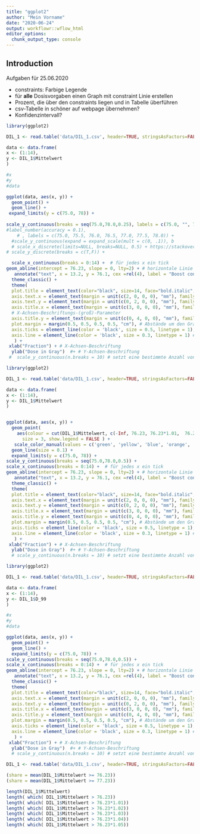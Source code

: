 ```yaml
---
title: "ggplot2"
author: "Mein Vorname"
date: "2020-06-24"
output: workflowr::wflow_html
editor_options:
  chunk_output_type: console
---
```


## Introduction

Aufgaben für 25.06.2020

* constraints: Farbige Legende
* für **alle** Dosisvorgaben einen Graph mit constraint Linie erstellen
* Prozent, die über den constraints liegen und in Tabelle überführen
* csv-Tabelle in schöner auf webpage übernehmen?
* Konfidenzintervall? 


```r
library(ggplot2)

DIL_1 <- read.table('data/DIL_1.csv', header=TRUE, stringsAsFactors=FALSE, sep=";", dec=",", row.names="Dosisname")

data <- data.frame(
x <- (1:14),
y <- DIL_1$Mittelwert
)

#x
#y
#data

ggplot(data, aes(x, y)) + 
  geom_point() +
  geom_line() +
 expand_limits(y = c(75.0, 78)) +
  
scale_y_continuous(breaks = seq(75.0,78.0,0.25), labels = c(75.0, "", 75.5, "", 76.0, "", 76.5, "", 77.0, "" ,77.5, "" , 78.0)) + # Labels und Ticks ungleich, jedoch jedes 2. Label soll nicht angezeigt werden
#label_number(accuracy = 0.1),
    # , labels = c(75.0, 75.5, 76.0, 76.5, 77.0, 77.5, 78.0)) +
  #scale_y_continuous(expand = expand_scale(mult = c(0, .1)), b
  # scale_x_discrete(limits=NULL, breaks=NULL, 0.5) + https://stackoverflow.com/questions/55033695/x-axis-labels-illegible-display-every-other-label-on-x-axis-ggplot2
# scale_y_discrete(breaks = c(T,F)) +

  scale_x_continuous(breaks = 0:14) +  # für jedes x ein tick
geom_abline(intercept = 76.23, slope = 0, lty=2) + # horizontale Linie ohne Steigung, da slope = 0 
   annotate("text", x = 13.2, y = 76.1, cex =rel(4), label = "Boost constraint") +
  theme_classic() +
  theme(
  plot.title = element_text(color="black", size=14, face="bold.italic", family ="serif"), # Titel des Graphen
  axis.text.x = element_text(margin = unit(c(2, 0, 0, 0), "mm"), family = "serif", size=rel(2)), # X-Achsen-Bezeichnungs-Parameter
  axis.text.y = element_text(margin = unit(c(0, 2, 0, 0), "mm"), family = "serif", size=rel(2)), # Y-Achsen-Bezeichnungs-Parameter
  axis.title.x = element_text(margin = unit(c(3, 0, 0, 0), "mm"), family = "serif", size=rel(2)), 
  # X-Achsen-Beschriftungs-(groß)-Parameter
  axis.title.y = element_text(margin = unit(c(0, 4, 0, 0), "mm"), family = "serif", size=rel(2)), # Y-Achsen-Beschriftungs-(groß)-Parameter
  plot.margin = margin(0.5, 0.5, 0.5, 0.5, "cm"), # Abstände um den Graphen in top-right-bottom-left Orientierung
  axis.ticks = element_line(color = 'black', size = 0.5, linetype = 1), axis.ticks.length = unit(0.2, "cm"), # Teilstriche
  axis.line = element_line(color = 'black', size = 0.3, linetype = 1) # Achsenlinie
   ) +
 xlab("Fraction") + # X-Achsen-Beschriftung
  ylab("Dose in Gray")  #+ # Y-Achsen-Beschriftung
 #  scale_y_continuous(n.breaks = 10) # setzt eine bestimmte Anzahl von Achsenteilstrichen


```



```r
library(ggplot2)

DIL_1 <- read.table('data/DIL_1.csv', header=TRUE, stringsAsFactors=FALSE, sep=";", dec=",", row.names="Dosisname")

data <- data.frame(
x <- (1:14),
y <- DIL_1$Mittelwert
)


ggplot(data, aes(x, y)) + 
  geom_point(
    aes(colour = cut(DIL_1$Mittelwert, c(-Inf, 76.23, 76.23*1.01,  76.23*1.02, 76.23*1.03, 76.23*1.04, 76.23*1.05, Inf))),
      size = 3, show.legend = FALSE ) +
   scale_color_manual(values = c('green', 'yellow', 'blue', 'orange', 'red')) + 
  geom_line(size = 0.1) +
  expand_limits(y = c(75.0, 78)) +
scale_y_continuous(breaks = seq(75.0,78.0,0.5)) +
scale_x_continuous(breaks = 0:14) +  # für jedes x ein tick
geom_abline(intercept = 76.23, slope = 0, lty=2) + # horizontale Linie ohne Steigung, da slope = 0 
   annotate("text", x = 13.2, y = 76.1, cex =rel(4), label = "Boost constraint") +
  theme_classic() +
  theme(
  plot.title = element_text(color="black", size=14, face="bold.italic", family ="serif"), # Titel des Graphen
  axis.text.x = element_text(margin = unit(c(2, 0, 0, 0), "mm"), family = "serif", size=rel(2)), # X-Achsen-Bezeichnungs-Parameter
  axis.text.y = element_text(margin = unit(c(0, 2, 0, 0), "mm"), family = "serif", size=rel(2)), # Y-Achsen-Bezeichnungs-Parameter
  axis.title.x = element_text(margin = unit(c(3, 0, 0, 0), "mm"), family = "serif", size=rel(2)), # X-Achsen-Beschriftungs-(groß)-Parameter
  axis.title.y = element_text(margin = unit(c(0, 4, 0, 0), "mm"), family = "serif", size=rel(2)), # Y-Achsen-Beschriftungs-(groß)-Parameter
  plot.margin = margin(0.5, 0.5, 0.5, 0.5, "cm"), # Abstände um den Graphen in top-right-bottom-left Orientierung
  axis.ticks = element_line(color = 'black', size = 0.5, linetype = 1), axis.ticks.length = unit(0.2, "cm"), # Teilstriche
  axis.line = element_line(color = 'black', size = 0.3, linetype = 1) # Achsenlinie
   ) +
 xlab("Fraction") + # X-Achsen-Beschriftung
  ylab("Dose in Gray")  #+ # Y-Achsen-Beschriftung
  # scale_y_continuous(n.breaks = 10) # setzt eine bestimmte Anzahl von Achsenteilstrichen


```




```r
library(ggplot2)

DIL_1 <- read.table('data/DIL_1.csv', header=TRUE, stringsAsFactors=FALSE, sep=";", dec=",", row.names="Dosisname")

data <- data.frame(
x <- (1:14),
y <- DIL_1$D_99
)

#x
#y
#data

ggplot(data, aes(x, y)) + 
  geom_point() +
  geom_line() +
  expand_limits(y = c(75.0, 78)) +
scale_y_continuous(breaks = seq(75.0,78.0,0.5)) +
scale_x_continuous(breaks = 0:14) +  # für jedes x ein tick
geom_abline(intercept = 76.23, slope = 0, lty=2) + # horizontale Linie ohne Steigung, da slope = 0 
   annotate("text", x = 13.2, y = 76.1, cex =rel(4), label = "Boost constraint") +
  theme_classic() +
  theme(
  plot.title = element_text(color="black", size=14, face="bold.italic", family ="serif"), # Titel des Graphen
  axis.text.x = element_text(margin = unit(c(2, 0, 0, 0), "mm"), family = "serif", size=rel(2)), # X-Achsen-Bezeichnungs-Parameter
  axis.text.y = element_text(margin = unit(c(0, 2, 0, 0), "mm"), family = "serif", size=rel(2)), # Y-Achsen-Bezeichnungs-Parameter
  axis.title.x = element_text(margin = unit(c(3, 0, 0, 0), "mm"), family = "serif", size=rel(2)), # X-Achsen-Beschriftungs-(groß)-Parameter
  axis.title.y = element_text(margin = unit(c(0, 4, 0, 0), "mm"), family = "serif", size=rel(2)), # Y-Achsen-Beschriftungs-(groß)-Parameter
  plot.margin = margin(0.5, 0.5, 0.5, 0.5, "cm"), # Abstände um den Graphen in top-right-bottom-left Orientierung
  axis.ticks = element_line(color = 'black', size = 0.5, linetype = 1), axis.ticks.length = unit(0.2, "cm"), # Teilstriche
  axis.line = element_line(color = 'black', size = 0.3, linetype = 1) # Achsenlinie
   ) +
 xlab("Fraction") + # X-Achsen-Beschriftung
  ylab("Dose in Gray")  #+ # Y-Achsen-Beschriftung
  # scale_y_continuous(n.breaks = 10) # setzt eine bestimmte Anzahl von Achsenteilstrichen


```




```r


DIL_1 <- read.table('data/DIL_1.csv', header=TRUE, stringsAsFactors=FALSE, sep=";", dec=",", row.names="Dosisname")

(share = mean(DIL_1$Mittelwert >= 76.23))
(share = mean(DIL_1$Mittelwert >= 77.23))

length(DIL_1$Mittelwert)
length( which( DIL_1$Mittelwert > 76.23))
length( which( DIL_1$Mittelwert > 76.23*1.01))
length( which( DIL_1$Mittelwert > 76.23*1.02))
length( which( DIL_1$Mittelwert > 76.23*1.03))
length( which( DIL_1$Mittelwert > 76.23*1.04))
length( which( DIL_1$Mittelwert > 76.23*1.05))




```


